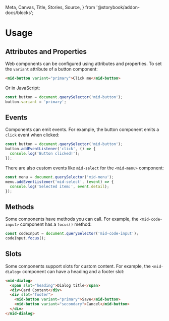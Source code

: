   Meta,
  Canvas,
  Title,
  Stories,
  Source,
} from '@storybook/addon-docs/blocks';

<Meta title="Usage" />

# Usage

## Attributes and Properties

Web components can be configured using attributes and properties. To set the `variant` attribute of a button component:

```html
<mid-button variant="primary">Click me</mid-button>
```

Or in JavaScript:

```javascript
const button = document.querySelector('mid-button');
button.variant = 'primary';
```

## Events

Components can emit events. For example, the button component emits a `click` event when clicked:

```javascript
const button = document.querySelector('mid-button');
button.addEventListener('click', () => {
  console.log('Button clicked!');
});
```

There are also custom events like `mid-select` for the `<mid-menu>` component:

```javascript
const menu = document.querySelector('mid-menu');
menu.addEventListener('mid-select', (event) => {
  console.log('Selected item:', event.detail);
});
```

## Methods

Some components have methods you can call. For example, the `<mid-code-input>` component has a `focus()` method:

```javascript
const codeInput = document.querySelector('mid-code-input');
codeInput.focus();
```

## Slots

Some components support slots for custom content. For example, the `<mid-dialog>` component can have a heading and a footer slot:

```html
<mid-dialog>
  <span slot="heading">Dialog title</span>
  <div>Card Content</div>
  <div slot="footer">
    <mid-button variant="primary">Save</mid-button>
    <mid-button variant="secondary">Cancel</mid-button>
  </div>
</mid-dialog>
```
